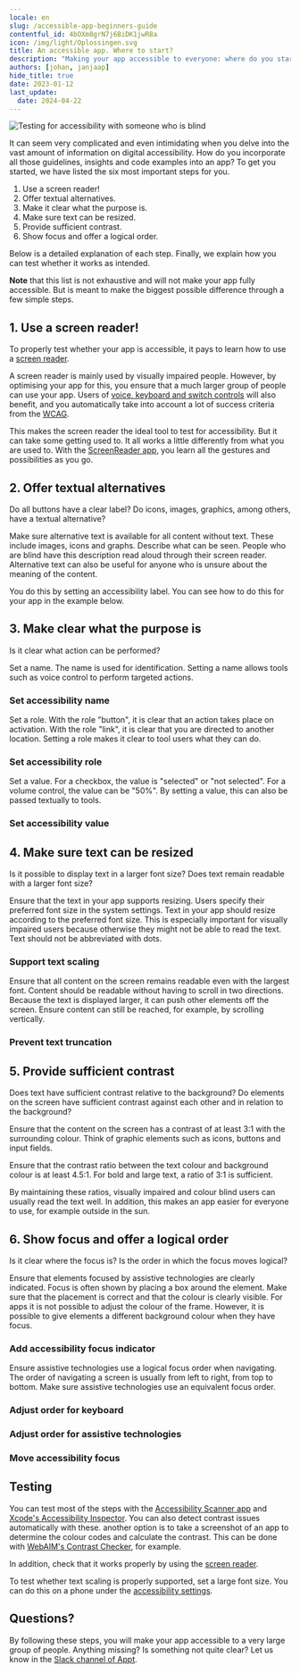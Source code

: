 ```yaml
---
locale: en
slug: /accessible-app-beginners-guide
contentful_id: 4bOXm8grN7j6BiDK1jwR8a
icon: /img/light/Oplossingen.svg
title: An accessible app. Where to start?
description: "Making your app accessible to everyone: where do you start? These are the first steps you should take."
authors: [johan, janjaap]
hide_title: true
date: 2023-01-12
last_update:
  date: 2024-04-22
---
```


<Hero
  title="An Accessible App. Where to start?"
  description="Making your app accessible to everyone: where do you start? Below are the main steps that will help you make your app usable for the widest possible group of people, including people with disabilities."
/>

<Image src="/img/light/usability-testing.71ee77e.jpg" alt="Testing for accessibility with someone who is blind"/>

It can seem very complicated and even intimidating when you delve into the vast amount of information on digital accessibility. How do you incorporate all those guidelines, insights and code examples into an app? To get you started, we have listed the six most important steps for you.

1. Use a screen reader!
2. Offer textual alternatives.
3. Make it clear what the purpose is.
4. Make sure text can be resized.
5. Provide sufficient contrast.
6. Show focus and offer a logical order.

Below is a detailed explanation of each step. Finally, we explain how you can test whether it works as intended.

**Note** that this list is not exhaustive and will not make your app fully accessible. But is meant to make the biggest possible difference through a few simple steps.

## 1. Use a screen reader!

To properly test whether your app is accessible, it pays to learn how to use a [screen reader](/en/stats/screen-reader).

A screen reader is mainly used by visually impaired people. However, by optimising your app for this, you ensure that a much larger group of people can use your app. Users of [voice, keyboard and switch controls](/en/articles/assistive-technologies) will also benefit, and you automatically take into account a lot of success criteria from the [WCAG](/en/guidelines).

This makes the screen reader the ideal tool to test for accessibility. But it can take some getting used to. It all works a little differently from what you are used to. With the [ScreenReader app](https://screenreader.app/), you learn all the gestures and possibilities as you go.

## 2. Offer textual alternatives

Do all buttons have a clear label? Do icons, images, graphics, among others, have a textual alternative?

Make sure alternative text is available for all content without text. These include images, icons and graphs. Describe what can be seen. People who are blind have this description read aloud through their screen reader. Alternative text can also be useful for anyone who is unsure about the meaning of the content.

You do this by setting an accessibility label. You can see how to do this for your app in the example below.

<CodeSample id="accessibility-label" locale="en"/>

## 3. Make clear what the purpose is

Is it clear what action can be performed?

Set a name. The name is used for identification. Setting a name allows tools such as voice control to perform targeted actions.

### Set accessibility name

<CodeSample id="accessibility-name" locale="en"/>

Set a role. With the role "button", it is clear that an action takes place on activation. With the role "link", it is clear that you are directed to another location. Setting a role makes it clear to tool users what they can do.

### Set accessibility role

<CodeSample id="accessibility-role" locale="en"/>

Set a value. For a checkbox, the value is "selected" or "not selected". For a volume control, the value can be "50%". By setting a value, this can also be passed textually to tools.

### Set accessibility value

<CodeSample id="accessibility-value" locale="en"/>

## 4. Make sure text can be resized

Is it possible to display text in a larger font size? Does text remain readable with a larger font size?

Ensure that the text in your app supports resizing. Users specify their preferred font size in the system settings. Text in your app should resize according to the preferred font size. This is especially important for visually impaired users because otherwise they might not be able to read the text. Text should not be abbreviated with dots.

### Support text scaling

<CodeSample id="text-scale" locale="en"/>

Ensure that all content on the screen remains readable even with the largest font. Content should be readable without having to scroll in two directions. Because the text is displayed larger, it can push other elements off the screen. Ensure content can still be reached, for example, by scrolling vertically.

### Prevent text truncation

<CodeSample id="text-truncation" locale="en"/>

## 5. Provide sufficient contrast

Does text have sufficient contrast relative to the background? Do elements on the screen have sufficient contrast against each other and in relation to the background?

Ensure that the content on the screen has a contrast of at least 3:1 with the surrounding colour. Think of graphic elements such as icons, buttons and input fields.

Ensure that the contrast ratio between the text colour and background colour is at least 4.5:1. For bold and large text, a ratio of 3:1 is sufficient.

By maintaining these ratios, visually impaired and colour blind users can usually read the text well. In addition, this makes an app easier for everyone to use, for example outside in the sun.

## 6. Show focus and offer a logical order

Is it clear where the focus is? Is the order in which the focus moves logical?

Ensure that elements focused by assistive technologies are clearly indicated. Focus is often shown by placing a box around the element. Make sure that the placement is correct and that the colour is clearly visible. For apps it is not possible to adjust the colour of the frame. However, it is possible to give elements a different background colour when they have focus.

### Add accessibility focus indicator

<CodeSample id="accessibility-focus-indicator" locale="en"/>

Ensure assistive technologies use a logical focus order when navigating. The order of navigating a screen is usually from left to right, from top to bottom. Make sure assistive technologies use an equivalent focus order.

### Adjust order for keyboard

<CodeSample id="keyboard-order" locale="en"/>

### Adjust order for assistive technologies

<CodeSample id="accessibility-order" locale="en"/>

### Move accessibility focus

<CodeSample id="accessibility-focus" locale="en"/>

## Testing

You can test most of the steps with the [Accessibility Scanner app](https://developer.android.com/guide/topics/ui/accessibility/testing#accessibility-scanner) and [Xcode's Accessibility Inspector](https://developer.apple.com/library/archive/documentation/Accessibility/Conceptual/AccessibilityMacOSX/OSXAXTestingApps.html). You can also detect contrast issues automatically with these. another option is to take a screenshot of an app to determine the colour codes and calculate the contrast. This can be done with [WebAIM's Contrast Checker](https://webaim.org/resources/contrastchecker/), for example.

In addition, check that it works properly by using the [screen reader](/en/stats/screen-reader).

To test whether text scaling is properly supported, set a large font size. You can do this on a phone under the [accessibility settings](/en/stats/font-size).

## Questions?

By following these steps, you will make your app accessible to a very large group of people. Anything missing? Is something not quite clear? Let us know in the [Slack channel of Appt](https://appt.li/slack).
